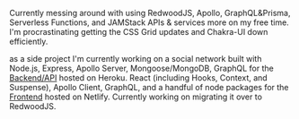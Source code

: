 Currently messing around with using RedwoodJS, Apollo, GraphQL&Prisma, Serverless Functions, and JAMStack APIs & services more on my free time. I'm procrastinating getting the CSS Grid updates and Chakra-UI down efficiently.

as a side project I'm currently working on a social network built with Node.js, Express, Apollo Server, Mongoose/MongoDB, GraphQL for the [Backend/API](https://github.com/hyliancoder/local-api) hosted on Heroku. React (including Hooks, Context, and Suspense), Apollo Client, GraphQL, and a handful of node packages for the [Frontend](https://github.com/hyliancoder/local-frontend) hosted on Netlify. Currently working on migrating it over to RedwoodJS.
